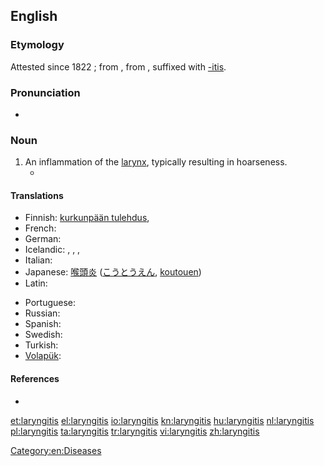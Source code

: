 ==English==
{{wikipedia}}

===Etymology===
Attested since 1822 {{C.E.}}; from {{etyl|la}} ''{{l|la|larynx}}'', from {{etyl|grc}} {{term|λάρυγξ|tr=larunks|lang=grc|sc=polytonic}}, suffixed with [[-itis]].

===Pronunciation===
* {{a|US}} {{IPA|/læɹɪnˈdʒajɾɪs/}}

===Noun===
{{en-noun|-}}

# An inflammation of the [[larynx]], typically resulting in hoarseness.
#* {{quote-book
|year=1960
|author={{w|P. G. Wodehouse}}
|title={{w|Jeeves in the Offing}}
|section=chapter XI
|passage=The moment had come for the honeyed word. I lowered my voice to a confidential murmur, but on her inquiring if I had '''laryngitis''' raised it again.}}

====Translations====
{{trans-top|inflammation of the larynx}}
* Finnish: [[kurkunpään tulehdus]], {{t+|fi|laryngiitti}}
* French: {{t+|fr|laryngite}}
* German: {{t+|de|Kehlkopfentzündung|f}}
* Icelandic: {{t-|is|barkakýlisbólga|f}}, {{t-|is|barkakýliskvef|n}}, {{t-|is|raddbandakvef|n}}, {{t-|is|barkabólga|f}}
* Italian: {{t-|it|laringite|f}}
* Japanese: [[喉頭炎]] ([[こうとうえん]], [[koutouen]])
* Latin: {{t-|la|laryngitis}}
{{trans-mid}}
* Portuguese: {{t+|pt|laringite}}
* Russian: {{t+|ru|ларингит|m|sc=Cyrl|tr=laringít}}
* Spanish: {{t-|es|laringite}}
* Swedish: {{t+|sv|laryngit}}
* Turkish: {{t-|tr|gırtlak yangısı}}
* [[Volapük]]: {{t-|vo|larinaflamat}}
{{trans-bottom}}

====References====
* {{R:Online Etymology Dictionary}}

[[Category:en:Diseases]]

[[et:laryngitis]]
[[el:laryngitis]]
[[io:laryngitis]]
[[kn:laryngitis]]
[[hu:laryngitis]]
[[nl:laryngitis]]
[[pl:laryngitis]]
[[ta:laryngitis]]
[[tr:laryngitis]]
[[vi:laryngitis]]
[[zh:laryngitis]]